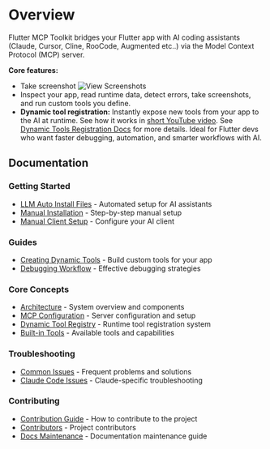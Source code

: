 # Overview

Flutter MCP Toolkit bridges your Flutter app with AI coding assistants (Claude, Cursor, Cline, RooCode, Augmented etc..) via the Model Context Protocol (MCP) server.

**Core features:**

- Take screenshot
  ![View Screenshots](/view_screenshots.gif)
- Inspect your app, read runtime data, detect errors, take screenshots, and run custom tools you define.
- **Dynamic tool registration:** Instantly expose new tools from your app to the AI at runtime. See how it works in [short YouTube video](https://www.youtube.com/watch?v=Qog3x2VcO98). See [Dynamic Tools Registration Docs](/core/dynamic_tools_registry) for more details.
  Ideal for Flutter devs who want faster debugging, automation, and smarter workflows with AI.

## Documentation

### Getting Started

- [LLM Auto Install Files](/getting_started/llm_install_files) - Automated setup for AI assistants
- [Manual Installation](/getting_started/manual_installation) - Step-by-step manual setup
- [Manual Client Setup](/getting_started/manual_client_setup) - Configure your AI client

### Guides

- [Creating Dynamic Tools](/guides/creating_dynamic_tools) - Build custom tools for your app
- [Debugging Workflow](/guides/debugging_workflow) - Effective debugging strategies

### Core Concepts

- [Architecture](/core/project_architecture) - System overview and components
- [MCP Configuration](/core/mcp_configuration) - Server configuration and setup
- [Dynamic Tool Registry](/core/dynamic_tools_registry) - Runtime tool registration system
- [Built-in Tools](/core/built_in_tools) - Available tools and capabilities

### Troubleshooting

- [Common Issues](/troubleshooting/common_issues) - Frequent problems and solutions
- [Claude Code Issues](/troubleshooting/claude_code_issues) - Claude-specific troubleshooting

### Contributing

- [Contribution Guide](/contributing/contribution_guide) - How to contribute to the project
- [Contributors](/contributing/contributors) - Project contributors
- [Docs Maintenance](/contributing/docs_maintenance) - Documentation maintenance guide
